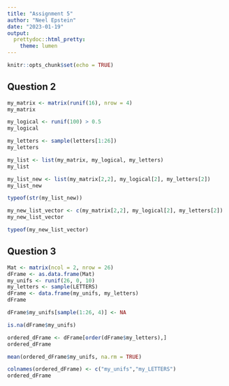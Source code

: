 ```yaml
---
title: "Assignment 5"
author: "Neel Epstein"
date: "2023-01-19"
output:  
  prettydoc::html_pretty:
    theme: lumen
---
```


```r
knitr::opts_chunk$set(echo = TRUE)
```

## Question 2

```r
my_matrix <- matrix(runif(16), nrow = 4)
my_matrix

my_logical <- runif(100) > 0.5
my_logical

my_letters <- sample(letters[1:26])
my_letters

my_list <- list(my_matrix, my_logical, my_letters)
my_list

my_list_new <- list(my_matrix[2,2], my_logical[2], my_letters[2])
my_list_new

typeof(str(my_list_new))

my_new_list_vector <- c(my_matrix[2,2], my_logical[2], my_letters[2])
my_new_list_vector

typeof(my_new_list_vector)
```

## Question 3
```r
Mat <- matrix(ncol = 2, nrow = 26)
dFrame <- as.data.frame(Mat)
my_unifs <- runif(26, 0, 10)
my_letters <- sample(LETTERS)
dFrame <- data.frame(my_unifs, my_letters)
dFrame

dFrame$my_unifs[sample(1:26, 4)] <- NA

is.na(dFrame$my_unifs)

ordered_dFrame <- dFrame[order(dFrame$my_letters),]
ordered_dFrame

mean(ordered_dFrame$my_unifs, na.rm = TRUE)

colnames(ordered_dFrame) <- c("my_unifs","my_LETTERS")
ordered_dFrame
```


